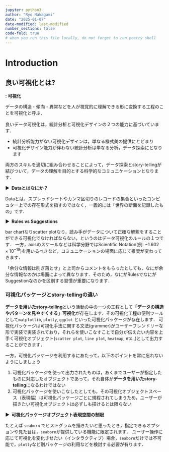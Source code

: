 ```yaml
---
jupyter: python3
author: "Ryo Nakagami"
date: "2025-01-07"
date-modified: last-modified
number_sections: false
code-fold: true
# when you run this file locally, do not forget to run poetry shell
---
```


# Introduction {.unnumbered}

## 良い可視化とは? 

<div class="blog-custom-border" style="margin-top: 1rem; margin-bottom: 1rem;">
::: {#def- .custom_problem }
**: 可視化**
<br>

データの構造・傾向・異常などを人が視覚的に理解できる形に変換する工程のことを可視化と呼ぶ．

:::

</div>

良いデータ可視化は，統計分析と可視化デザインの２つの能力に基づいています．

- 統計分析能力がない可視化デザインは，単なる様式美の提供にとどまり
- 可視化デザイン能力が伴わない統計分析は単なる分析，データ探索にとなります

両方のスキルを適切に組み合わせることによって，データ探索とstory-tellingが結びついて，データの理解を目的とする科学的なコミュニケーションとなります．

<strong > &#9654;&nbsp; Dataとはなにか？</strong>

Dataとは，スプレッドシートやカンマ区切りのレコードの集合といったコンピュター上での存在形式を指すのではなく，一義的には「世界の断面を記録したもの」です．

<strong > &#9654;&nbsp; Rules vs Suggestions</strong>

bar chartなりscatter plotなり，読み手がデータについて正確な解釈をすることができる可視化でなければならない，というのはデータ可視化のルールの１つです．
一方，axisのスケールなどは科学分野ではScientific Notation(例: $-1.602\times 10^{-19}$)を用いるべきなど，コミュニケーションの場面に応じて推奨が変わってきます．

「余分な情報は削ぎ落とせ」と上司からコメントをもらったとしても，なにが余分な情報なのかは場面によって異なります．そのため，なにがRulesでなにがSuggestionなのかを区別する習慣が重要になります．

### 可視化パッケージとstory-tellingの違い

**データを用いたstory-telling**という活動の中の一つの工程として**「データの構造やパターンを見やすくする」可視化**が存在します．その可視化工程の便利ツールとして`matplotlib`, `plotly`, `ggplot` といった可視化パッケージが存在します．
可視化パッケージは可視化手法に関する文法(grammer)がユーザーフレンドリーな形で実装で実装されており，それらを使いこなすことで自分が伝えたい内容を上手く可視化オブジェクト(`scatter plot`, `line plot`, `heatmap`, etc.,)として出力することができます．

一方，可視化パッケージを利用するにあたって，以下のポイントを常に忘れないようにしましょう

1. 可視化パッケージを使って出力されたものは，あくまでユーザーが指定したものに対応したオブジェクトであって，それ自体が**データを用いたstory-telling**になるわけではない
2. 可視化パッケージを使いこなしたとしても，その可視化オブジェクトスペース（表現幅）は可視化パッケージごとに規程されてしまうため，ユーザーが描きたい可視化オブジェクトは必ずしも描けるとは限らない

<strong > &#9654;&nbsp; 可視化パッケージオブジェクト表現空間の制限</strong>

たとえば `seaborn` でヒストグラムを描きたいと思ったとき，指定できるオプションや見た目は，`seaborn`が提供している機能に限定されます．
ユーザー操作に応じて可視化を変化させたい（インタラクティブ）場合，`seaborn`だけでは不可能で，`plotly`など別パッケージの利用などを検討する必要が有ります．

